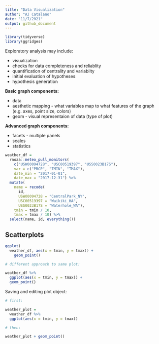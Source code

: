 ```yaml
---
title: "Data Visualization"
author: "AJ Catalano"
date: "11/7/2021"
output: github_document
---
```


```r
library(tidyverse)
library(ggridges)
```

Exploratory analysis may include:

* visualization
* checks for data completeness and reliablity
* quantification of centrality and variabilty
* initial evaluation of hypotheses
* hypothesis generation

**Basic graph components:**

* data
* aesthetic mapping - what variables map to what features of the graph (e.g. axes, point size, colors)
* geom - visual representaion of data (type of plot)

**Advanced graph components:**

* facets - multiple panels
* scales
* statistics

```r
weather_df = 
  rnoaa::meteo_pull_monitors(
    c("USW00094728", "USC00519397", "USS0023B17S"),
    var = c("PRCP", "TMIN", "TMAX"), 
    date_min = "2017-01-01",
    date_max = "2017-12-31") %>%
  mutate(
    name = recode(
      id, 
      USW00094728 = "CentralPark_NY", 
      USC00519397 = "Waikiki_HA",
      USS0023B17S = "Waterhole_WA"),
    tmin = tmin / 10,
    tmax = tmax / 10) %>%
  select(name, id, everything())
```

## Scatterplots

```r
ggplot(
  weather_df, aes(x = tmin, y = tmax)) + 
    geom_point()

# different approach to same plot:

weather_df %>% 
  ggplot(aes(x = tmin, y = tmax)) +
  geom_point()
```

Saving and editing plot object:

```r
# first:

weather_plot =
  weather_df %>% 
  ggplot(aes(x = tmin, y = tmax))

# then:

weather_plot + geom_point()
```

